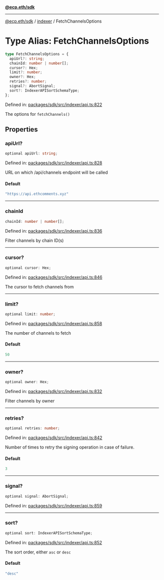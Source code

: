 [**@ecp.eth/sdk**](../../index.mdx)

***

[@ecp.eth/sdk](/sdk-reference/index.mdx) / [indexer](/sdk-reference/indexer/index.mdx) / FetchChannelsOptions

# Type Alias: FetchChannelsOptions

```ts
type FetchChannelsOptions = {
  apiUrl?: string;
  chainId: number | number[];
  cursor?: Hex;
  limit?: number;
  owner?: Hex;
  retries?: number;
  signal?: AbortSignal;
  sort?: IndexerAPISortSchemaType;
};
```

Defined in: [packages/sdk/src/indexer/api.ts:822](https://github.com/ecp-eth/comments-monorepo/blob/main/packages/sdk/src/indexer/api.ts#L822)

The options for `fetchChannels()`

## Properties

### apiUrl?

```ts
optional apiUrl: string;
```

Defined in: [packages/sdk/src/indexer/api.ts:828](https://github.com/ecp-eth/comments-monorepo/blob/main/packages/sdk/src/indexer/api.ts#L828)

URL on which /api/channels endpoint will be called

#### Default

```ts
"https://api.ethcomments.xyz"
```

***

### chainId

```ts
chainId: number | number[];
```

Defined in: [packages/sdk/src/indexer/api.ts:836](https://github.com/ecp-eth/comments-monorepo/blob/main/packages/sdk/src/indexer/api.ts#L836)

Filter channels by chain ID(s)

***

### cursor?

```ts
optional cursor: Hex;
```

Defined in: [packages/sdk/src/indexer/api.ts:846](https://github.com/ecp-eth/comments-monorepo/blob/main/packages/sdk/src/indexer/api.ts#L846)

The cursor to fetch channels from

***

### limit?

```ts
optional limit: number;
```

Defined in: [packages/sdk/src/indexer/api.ts:858](https://github.com/ecp-eth/comments-monorepo/blob/main/packages/sdk/src/indexer/api.ts#L858)

The number of channels to fetch

#### Default

```ts
50
```

***

### owner?

```ts
optional owner: Hex;
```

Defined in: [packages/sdk/src/indexer/api.ts:832](https://github.com/ecp-eth/comments-monorepo/blob/main/packages/sdk/src/indexer/api.ts#L832)

Filter channels by owner

***

### retries?

```ts
optional retries: number;
```

Defined in: [packages/sdk/src/indexer/api.ts:842](https://github.com/ecp-eth/comments-monorepo/blob/main/packages/sdk/src/indexer/api.ts#L842)

Number of times to retry the signing operation in case of failure.

#### Default

```ts
3
```

***

### signal?

```ts
optional signal: AbortSignal;
```

Defined in: [packages/sdk/src/indexer/api.ts:859](https://github.com/ecp-eth/comments-monorepo/blob/main/packages/sdk/src/indexer/api.ts#L859)

***

### sort?

```ts
optional sort: IndexerAPISortSchemaType;
```

Defined in: [packages/sdk/src/indexer/api.ts:852](https://github.com/ecp-eth/comments-monorepo/blob/main/packages/sdk/src/indexer/api.ts#L852)

The sort order, either `asc` or `desc`

#### Default

```ts
"desc"
```
